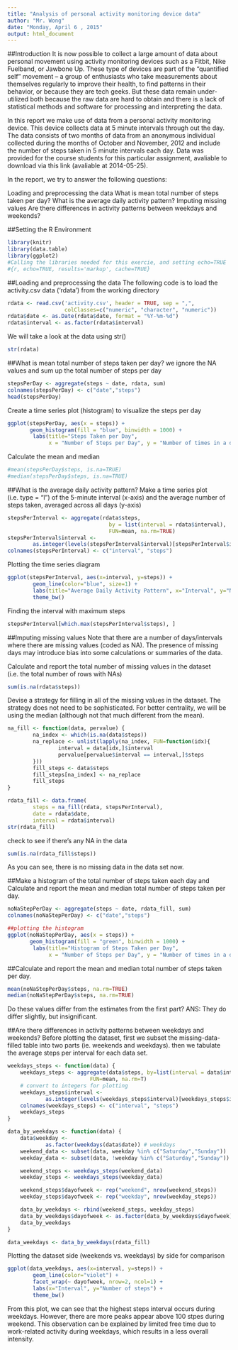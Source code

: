 ```yaml
---
title: "Analysis of personal activity monitoring device data"
author: "Mr. Wong"
date: "Monday, April 6 , 2015"
output: html_document
---
```

##Introduction
It is now possible to collect a large amount of data about personal movement using activity monitoring devices such as a Fitbit, Nike Fuelband, or Jawbone Up. These type of devices are part of the “quantified self” movement – a group of enthusiasts who take measurements about themselves regularly to improve their health, to find patterns in their behavior, or because they are tech geeks. But these data remain under-utilized both because the raw data are hard to obtain and there is a lack of statistical methods and software for processing and interpreting the data.

In this report we make use of data from a personal activity monitoring device. This device collects data at 5 minute intervals through out the day. The data consists of two months of data from an anonymous individual collected during the months of October and November, 2012 and include the number of steps taken in 5 minute intervals each day. Data was provided for the course students for this particular assignment, avaliable to download via this link (avaliable at 2014-05-25).

In the report, we try to answer the following questions:

Loading and preprocessing the data
What is mean total number of steps taken per day?
What is the average daily activity pattern?
Imputing missing values
Are there differences in activity patterns between weekdays and weekends?

##Setting the R Environment
```r
library(knitr)
library(data.table)
library(ggplot2)
#Calling the libraries needed for this exercie, and setting echo=TRUE
#{r, echo=TRUE, results='markup', cache=TRUE}
```
##Loading and preprocessing the data
The following code is to load the activity.csv data ('rdata') from the working directory
```r
rdata <- read.csv('activity.csv', header = TRUE, sep = ",",
                  colClasses=c("numeric", "character", "numeric"))
rdata$date <- as.Date(rdata$date, format = "%Y-%m-%d")
rdata$interval <- as.factor(rdata$interval)
```
We will take a look at the data using str()

```r
str(rdata)
```
##What is mean total number of steps taken per day?
we ignore the NA values and sum up the total number of steps per day
```r
stepsPerDay <- aggregate(steps ~ date, rdata, sum)
colnames(stepsPerDay) <- c("date","steps")
head(stepsPerDay)
```

Create a time series plot (histogram) to visualize the steps per day
```r
ggplot(stepsPerDay, aes(x = steps)) + 
       geom_histogram(fill = "blue", binwidth = 1000) + 
        labs(title="Steps Taken per Day", 
             x = "Number of Steps per Day", y = "Number of times in a day (Count)") + theme_bw() 
```
Calculate the mean and median
```r
#mean(stepsPerDay$steps, is.na=TRUE)
#median(stepsPerDay$steps, is.na=TRUE)
```

##What is the average daily activity pattern?
Make a time series plot (i.e. type = "l") of the 5-minute interval (x-axis) and the average number of steps taken, averaged across all days (y-axis)

```r
stepsPerInterval <- aggregate(rdata$steps, 
                                by = list(interval = rdata$interval),
                                FUN=mean, na.rm=TRUE)
stepsPerInterval$interval <- 
        as.integer(levels(stepsPerInterval$interval)[stepsPerInterval$interval])
colnames(stepsPerInterval) <- c("interval", "steps")
```

Plotting the time series diagram
```r
ggplot(stepsPerInterval, aes(x=interval, y=steps)) +   
        geom_line(color="blue", size=1) +  
        labs(title="Average Daily Activity Pattern", x="Interval", y="Number of steps") +  
        theme_bw()
```

Finding the interval with maximum steps
```r
stepsPerInterval[which.max(stepsPerInterval$steps), ]
```

##Imputing missing values
Note that there are a number of days/intervals where there are missing values (coded as NA). The presence of missing days may introduce bias into some calculations or summaries of the data.

Calculate and report the total number of missing values in the dataset (i.e. the total number of rows with NAs)
```r
sum(is.na(rdata$steps))
```
Devise a strategy for filling in all of the missing values in the dataset. The strategy does not need to be sophisticated. For better centrality, we will be using the median (although not that much different from the mean). 

```r
na_fill <- function(data, pervalue) {
        na_index <- which(is.na(data$steps))
        na_replace <- unlist(lapply(na_index, FUN=function(idx){
                interval = data[idx,]$interval
                pervalue[pervalue$interval == interval,]$steps
        }))
        fill_steps <- data$steps
        fill_steps[na_index] <- na_replace
        fill_steps
}

rdata_fill <- data.frame(  
        steps = na_fill(rdata, stepsPerInterval),  
        date = rdata$date,  
        interval = rdata$interval)
str(rdata_fill)
```

check to see if there's any NA in the data
```r
sum(is.na(rdata_fill$steps))
```
As you can see, there is no missing data in the data set now. 

##Make a histogram of the total number of steps taken each day and Calculate and report the mean and median total number of steps taken per day. 
```r
noNaStepPerDay <- aggregate(steps ~ date, rdata_fill, sum)
colnames(noNaStepPerDay) <- c("date","steps")

##plotting the histogram
ggplot(noNaStepPerDay, aes(x = steps)) + 
       geom_histogram(fill = "green", binwidth = 1000) + 
        labs(title="Histogram of Steps Taken per Day", 
             x = "Number of Steps per Day", y = "Number of times in a day(Count)") + theme_bw() 
```

##Calculate and report the mean and median total number of steps taken per day.
```r
mean(noNaStepPerDay$steps, na.rm=TRUE)
median(noNaStepPerDay$steps, na.rm=TRUE)
```
Do these values differ from the estimates from the first part?
ANS: They do differ slightly, but insignificant. 

##Are there differences in activity patterns between weekdays and weekends?
Before plotting the dataset, first we subset the missing-data-filled table into two parts (ie. weekends and weekdays). then we tabulate the average steps per interval for each data set. 

```r
weekdays_steps <- function(data) {
    weekdays_steps <- aggregate(data$steps, by=list(interval = data$interval),
                          FUN=mean, na.rm=T)
    # convert to integers for plotting
    weekdays_steps$interval <- 
            as.integer(levels(weekdays_steps$interval)[weekdays_steps$interval])
    colnames(weekdays_steps) <- c("interval", "steps")
    weekdays_steps
}

data_by_weekdays <- function(data) {
    data$weekday <- 
            as.factor(weekdays(data$date)) # weekdays
    weekend_data <- subset(data, weekday %in% c("Saturday","Sunday"))
    weekday_data <- subset(data, !weekday %in% c("Saturday","Sunday"))

    weekend_steps <- weekdays_steps(weekend_data)
    weekday_steps <- weekdays_steps(weekday_data)

    weekend_steps$dayofweek <- rep("weekend", nrow(weekend_steps))
    weekday_steps$dayofweek <- rep("weekday", nrow(weekday_steps))

    data_by_weekdays <- rbind(weekend_steps, weekday_steps)
    data_by_weekdays$dayofweek <- as.factor(data_by_weekdays$dayofweek)
    data_by_weekdays
}

data_weekdays <- data_by_weekdays(rdata_fill)
```

Plotting the dataset side (weekends vs. weekdays) by side for comparison
```r

ggplot(data_weekdays, aes(x=interval, y=steps)) + 
        geom_line(color="violet") + 
        facet_wrap(~ dayofweek, nrow=2, ncol=1) +
        labs(x="Interval", y="Number of steps") +
        theme_bw()
```
From this plot, we can see that the highest steps interval occurs during weekdays. However, there are more peaks appear above 100 stpes during weekend. This observation can be explained by limited free time due to work-related activity during weekdays, which results in a less overall intensity. 


